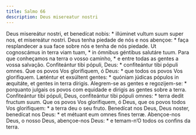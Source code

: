 ```yaml
---
title: Salmo 66
description: Deus misereatur nostri
---
```


<div class="side-by-side not-content">
  <span>
    Deus misereátur nostri, et benedícat nobis: * illúminet vultum suum super
    nos, et misereátur nostri.
  </span>
  <span>
    Deus tenha piedade de nós e nos abençoe: * faça resplandecer a sua face
    sobre nós e tenha de nós piedade.
  </span>
  <span>
    Ut cognoscámus in terra viam tuam, * in ómnibus géntibus salutáre tuum.
  </span>
  <span>
    Para que conheçamos na terra o vosso caminho, * e entre todas as gentes a
    vossa salvação.
  </span>
  <span>
    Confiteántur tibi pópuli, Deus: * confiteántur tibi pópuli omnes.
  </span>
  <span>
    Que os povos Vos glorifiquem, ó Deus: * que todos os povos Vos glorifiquem.
  </span>
  <span>
    Læténtur et exsúltent gentes: * quóniam júdicas pópulos in æquitáte, et
    gentes in terra dírigis.
  </span>
  <span>
    Alegrem-se as gentes e regozijem-se: * porquanto julgais os povos com
    equidade e dirigis as gentes sobre a terra.
  </span>
  <span>
    Confiteántur tibi pópuli, Deus, confiteántur tibi pópuli omnes: * terra
    dedit fructum suum.
  </span>
  <span>
    Que os povos Vos glorifiquem, ó Deus, que os povos todos Vos glorifiquem: *
    a terra deu o seu fruto.
  </span>
  <span>
    Benedícat nos Deus, Deus noster, benedícat nos Deus: * et métuant eum omnes
    fines terræ.
  </span>
  <span>
    Abençoe-nos Deus, o nosso Deus, abençoe-nos Deus: * e temam-n’O todos os
    confins da terra.
  </span>
</div>
